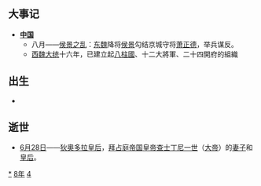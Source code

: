 {{yearTOC|548|南朝梁'''[[太清_(年號)|太清]]二年'''；高昌'''[[章和_(高昌)|章和]]十八年'''；东魏'''[[武定_(东魏)|武定]]六年'''；西魏'''[[大统_(西魏)|大统]]十四年'''；蕭正德'''[[正平_(蕭正德)|正平]]元年'''；新罗'''[[建元_(新羅)|建元]]十三年'''；万春国'''[[天德_(李賁)|天德]]五年'''}}

== 大事记 ==
*'''[[中国|中国]]'''
**八月——[[侯景之乱|侯景之乱]]：[[东魏|东魏]]降将[[侯景|侯景]]勾结京城守将[[萧正德|萧正德]]，举兵谋反。
**[[西魏|西魏]][[大统_(西魏)|大统]]十六年，已建立起[[八柱國|八柱國]]、十二大將軍、二十四開府的組織

== 出生 ==
*

== 逝世 ==
{{Wikisource year mention}}
*[[6月28日|6月28日]]——[[狄奥多拉皇后_(查士丁尼一世)|狄奧多拉皇后]]，[[東羅馬帝國|拜占庭帝国]][[拜占庭皇帝|皇帝]][[查士丁尼一世|查士丁尼一世]]（[[大帝|大帝]]）的[[妻子|妻子]]和[[皇后|皇后]]。

[[Category:548年|*]]
[[Category:540年代|8年]]
[[Category:6世纪各年|4]]